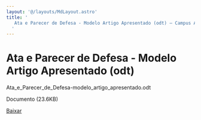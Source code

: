 ```yaml
---
layout: '@/layouts/MdLayout.astro'
title: '
   Ata e Parecer de Defesa - Modelo Artigo Apresentado (odt) — Campus Arapiraca
  '
---
```






Ata e Parecer de Defesa \- Modelo Artigo Apresentado (odt)
==========================================================












 Ata\_e\_Parecer\_de\_Defesa\-modelo\_artigo\_apresentado.odt
   

 Documento 
 (23\.6KB)
 

<a class="btn btn-secondary download" href="https://arapiraca.ufal.br/graduacao/ciencia-da-computacao/documentos/tcc/documentos-para-o-orientador/ata_e_parecer_de_defesa-modelo_artigo_apresentado.odt/%40%40download/file/Ata_e_Parecer_de_Defesa-modelo_artigo_apresentado.odt">
 Baixar
</a>












